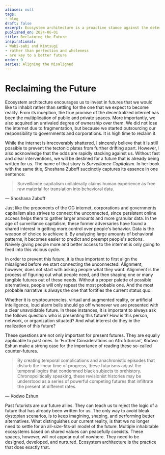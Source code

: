 ```yaml
---
aliases: null
tags:
- blog
draft: false
excerpt: Ecosystem architecture is a proactive stance against the deterministic narratives shaped by surveillance capitalism and the monopolization of the digital sphere by corporations and governments. Highlighting the importance of investing in futures aligned with our values rather than succumbing to those imposed upon us, the piece argues for a return to the foundational promise of the internet as a decentralized space of diverse public and private realms. Drawing on Shoshana Zuboff's critique of surveillance capitalism, it underscores the urgent need to reclaim our digital environments from entities that seek to exploit personal data for profit. The essay calls for a collective effort to realign our digital landscapes with human needs and values, emphasizing the role of creativity, imagination, and alternative visions in resisting a future dominated by data-driven control. By embracing the principles of ecosystem architecture, we are urged to design, develop, and nurture digital and physical spaces that reflect our shared aspirations for a more equitable and interconnected world.
published_on: 2024-06-01
title: Reclaiming the Future
inspirational:
- Wabi-sabi and Kintsugi
- rather than perfection and wholeness
- are key to a better future
order: 9
series: Aligning the Misaligned
---
```


# Reclaiming the Future

Ecosystem architecture encourages us to invest in futures that we would like to inhabit rather than settling for the one that we expect to become reality. From its inception, the true promise of the decentralized internet has been the multiplication of public and private spaces. More importantly, we also acquired an unrivaled degree of ownership over them. We did not lose the internet due to fragmentation, but because we started outsourcing our responsibility to governments and corporations. It is high time to reclaim it.

While the internet is irrecoverably shattered, I sincerely believe that it is still possible to prevent the tectonic plates from further drifting apart. However, I also acknowledge that the odds are rapidly stacking against us. Without fast and clear interventions, we will be destined for a future that is already being written for us. The name of that story is *Surveillance Capitalism*. In her book with the same title, Shoshana Zuboff succinctly captures its essence in one sentence:

 > 
 > Surveillance capitalism unilaterally claims human experience as free raw material for translation into behavioral data.

― Shoshana Zuboff

Just like the proponents of the OG internet, corporations and governments capitalism also strives to connect the unconnected, since persistent online access helps them to gather larger amounts and more granular data. In the age of surveillance capitalism, these former adversaries have found a shared interest in getting more control over people's behavior. Data is the weapon of choice to achieve it. By analyzing large amounts of behavioral patterns, it becomes easier to predict and preempt people's actions. Naively giving people more and better access to the internet is only going to feed into this vicious cycle.

In order to prevent this future, it is thus important to first align the misaligned before we start connecting the unconnected. Alignment, however, does not start with asking people what they want. Alignment is the process of figuring out what people need, and then shaping one or many tangible futures out of these needs. Without a proper palette of possible alternatives, people will only repeat the most probable one. And the most probable narrative is always the one that fortifies the current status quo.

Whether it is cryptocurrencies, virtual and augmented reality, or artificial intelligence, loud alarm bells should go off whenever we are presented with a clear unavoidable future. In these instances, it is important to always ask the follows question: who is presenting this future? How is this person, network, or organization situated? And what interest do they in the realization of this future? 

These questions are not only important for present futures. They are equally applicable to past ones. In 'Further Considerations on Afrofuturism', Kodwo Eshun make a strong case for the importance of reading these so-called counter-futures.

 > 
 > By creating temporal complications and anachronistic episodes that disturb the linear time of progress, these futurisms adjust the temporal logics that condemned black subjects to prehistory. Chronopolitically speaking, these revisionist histories may be understood as a series of powerful competing futures that infiltrate the present at different rates.

— Kodwo Eshun

Past futurists are our future allies. They can teach us to reject the logic of a future that has already been written for us. The only way to avoid bleak dystopian scenarios, is to keep imagining, shaping, and performing better alternatives. What distinguishes our current reality, is that we no longer need to settle for an all-size-fits-all model of the future. Multiple inhabitable ecosystems based on shared values can peacefully coexists. These spaces, however, will not appear out of nowhere. They need to be designed, developed, and nurtured. Ecosystem architecture is the practice that does exactly that.
